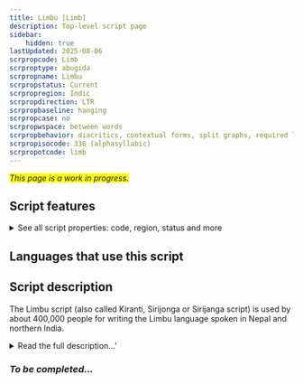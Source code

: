 ```yaml
---
title: Limbu [Limb]
description: Top-level script page
sidebar:
    hidden: true
lastUpdated: 2025-08-06
scrpropcode: Limb
scrproptype: abugida
scrpropname: Limbu
scrpropstatus: Current
scrpropregion: Indic
scrpropdirection: LTR
scrpropbaseline: hanging
scrpropcase: no
scrpropwspace: between words
scrpropbehavior: diacritics, contextual forms, split graphs, required ligatures
scrpropisocode: 336 (alphasyllabic)
scrpropotcode: limb
---
```


<span style='background-color:yellow'>_This page is a work in progress._</span>


## Script features

<details>
<summary> See all script properties: code, region, status and more</summary>
<ScriptInfo />
</details>

## Languages that use this script

<WsList script='Limb' wsMax='5' />

## Script description

The Limbu script (also called Kiranti, Sirijonga or Sirijanga script) is used by about 400,000 people for writing the Limbu language spoken in Nepal and northern India.

<details><summary>Read the full description...'</summary>_Not yet available._</details>

### _To be completed..._

